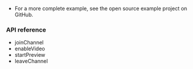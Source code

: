 <PlatformWrapper platform="android">

- For a more complete example, see the <Link to="{{GLOBAL.ANDROID_API_EXAMPLES_ROOT}}">open source  <Vpd k="PRODUCT"/> example project</Link> on GitHub.

### API reference

- <Link to="{{Global.API_REF_ANDROID_ROOT}}/class_irtcengine.html#api_irtcengine_joinchannel2">joinChannel</Link>

- <Link to="{{Global.API_REF_ANDROID_ROOT}}/class_irtcengine.html#api_irtcengine_enablevideo">enableVideo</Link>

- <Link to="{{Global.API_REF_ANDROID_ROOT}}/class_irtcengine.html#api_irtcengine_startpreview">startPreview</Link>

- <Link to="{{Global.API_REF_ANDROID_ROOT}}/class_irtcengine.html#api_irtcengine_leavechannel">leaveChannel</Link>

</PlatformWrapper>
